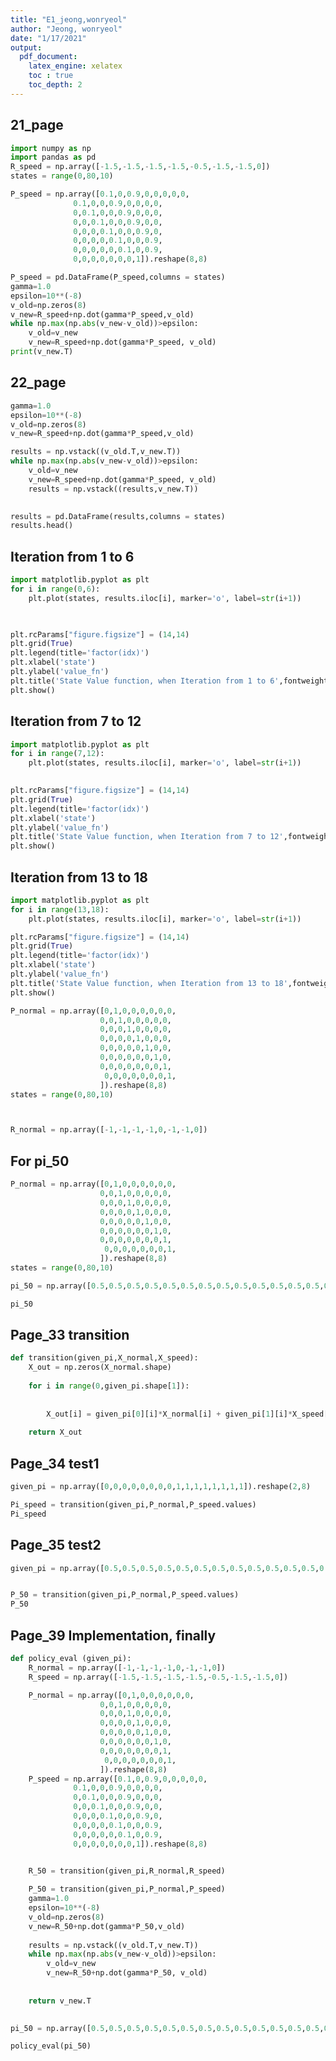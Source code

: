 ```yaml
---
title: "E1_jeong,wonryeol"
author: "Jeong, wonryeol"
date: "1/17/2021"
output:
  pdf_document:
    latex_engine: xelatex
    toc : true
    toc_depth: 2  
---
```




## 21_page

```python
import numpy as np 
import pandas as pd
R_speed = np.array([-1.5,-1.5,-1.5,-1.5,-0.5,-1.5,-1.5,0])
states = range(0,80,10)

P_speed = np.array([0.1,0,0.9,0,0,0,0,0,
              0.1,0,0,0.9,0,0,0,0,
              0,0.1,0,0,0.9,0,0,0,
              0,0,0.1,0,0,0.9,0,0,
              0,0,0,0.1,0,0,0.9,0,
              0,0,0,0,0.1,0,0,0.9,
              0,0,0,0,0,0.1,0,0.9,
              0,0,0,0,0,0,0,1]).reshape(8,8)
```


```python
P_speed = pd.DataFrame(P_speed,columns = states)
gamma=1.0
epsilon=10**(-8)
v_old=np.zeros(8)
v_new=R_speed+np.dot(gamma*P_speed,v_old)
while np.max(np.abs(v_new-v_old))>epsilon:
    v_old=v_new
    v_new=R_speed+np.dot(gamma*P_speed, v_old)
print(v_new.T)


```

\newpage

## 22_page

```python

gamma=1.0
epsilon=10**(-8)
v_old=np.zeros(8)
v_new=R_speed+np.dot(gamma*P_speed,v_old)

results = np.vstack((v_old.T,v_new.T))
while np.max(np.abs(v_new-v_old))>epsilon:
    v_old=v_new
    v_new=R_speed+np.dot(gamma*P_speed, v_old)
    results = np.vstack((results,v_new.T))

    
results = pd.DataFrame(results,columns = states)
results.head()
```

\newpage

## Iteration from 1 to 6
```python
import matplotlib.pyplot as plt
for i in range(0,6):
    plt.plot(states, results.iloc[i], marker='o', label=str(i+1))
    


plt.rcParams["figure.figsize"] = (14,14)
plt.grid(True)
plt.legend(title='factor(idx)')
plt.xlabel('state')
plt.ylabel('value_fn')
plt.title('State Value function, when Iteration from 1 to 6',fontweight='bold')
plt.show()
```

\newpage

## Iteration from 7 to 12
```python
import matplotlib.pyplot as plt
for i in range(7,12):
    plt.plot(states, results.iloc[i], marker='o', label=str(i+1))
    

plt.rcParams["figure.figsize"] = (14,14)
plt.grid(True)
plt.legend(title='factor(idx)')
plt.xlabel('state')
plt.ylabel('value_fn')
plt.title('State Value function, when Iteration from 7 to 12',fontweight='bold')
plt.show()

```


\newpage

## Iteration from 13 to 18
```python
import matplotlib.pyplot as plt
for i in range(13,18):
    plt.plot(states, results.iloc[i], marker='o', label=str(i+1))

plt.rcParams["figure.figsize"] = (14,14)
plt.grid(True)
plt.legend(title='factor(idx)')
plt.xlabel('state')
plt.ylabel('value_fn')
plt.title('State Value function, when Iteration from 13 to 18',fontweight='bold')
plt.show()
```




```python
P_normal = np.array([0,1,0,0,0,0,0,0,
                    0,0,1,0,0,0,0,0,
                    0,0,0,1,0,0,0,0,
                    0,0,0,0,1,0,0,0,
                    0,0,0,0,0,1,0,0,
                    0,0,0,0,0,0,1,0,
                    0,0,0,0,0,0,0,1,
                     0,0,0,0,0,0,0,1,
                    ]).reshape(8,8)
states = range(0,80,10)



R_normal = np.array([-1,-1,-1,-1,0,-1,-1,0])

```

\newpage

## For pi_50


```python
P_normal = np.array([0,1,0,0,0,0,0,0,
                    0,0,1,0,0,0,0,0,
                    0,0,0,1,0,0,0,0,
                    0,0,0,0,1,0,0,0,
                    0,0,0,0,0,1,0,0,
                    0,0,0,0,0,0,1,0,
                    0,0,0,0,0,0,0,1,
                     0,0,0,0,0,0,0,1,
                    ]).reshape(8,8)
states = range(0,80,10)
```


```python


pi_50 = np.array([0.5,0.5,0.5,0.5,0.5,0.5,0.5,0.5,0.5,0.5,0.5,0.5,0.5,0.5,0.5,0.5]).reshape(8,2)

pi_50

```

\vspace{50pt}

## Page_33 transition

```python

def transition(given_pi,X_normal,X_speed):
    X_out = np.zeros(X_normal.shape)
    
    for i in range(0,given_pi.shape[1]):
        
        
        X_out[i] = given_pi[0][i]*X_normal[i] + given_pi[1][i]*X_speed[i]
    
    return X_out
```
\newpage

## Page_34 test1

```python
given_pi = np.array([0,0,0,0,0,0,0,0,1,1,1,1,1,1,1,1]).reshape(2,8)

Pi_speed = transition(given_pi,P_normal,P_speed.values)
Pi_speed

```



## Page_35 test2

```python
given_pi = np.array([0.5,0.5,0.5,0.5,0.5,0.5,0.5,0.5,0.5,0.5,0.5,0.5,0.5,0.5,0.5,0.5]).reshape(2,8)


P_50 = transition(given_pi,P_normal,P_speed.values)
P_50
```

\newpage

## Page_39 Implementation, finally 


```python
def policy_eval (given_pi):
    R_normal = np.array([-1,-1,-1,-1,0,-1,-1,0])
    R_speed = np.array([-1.5,-1.5,-1.5,-1.5,-0.5,-1.5,-1.5,0])

    P_normal = np.array([0,1,0,0,0,0,0,0,
                    0,0,1,0,0,0,0,0,
                    0,0,0,1,0,0,0,0,
                    0,0,0,0,1,0,0,0,
                    0,0,0,0,0,1,0,0,
                    0,0,0,0,0,0,1,0,
                    0,0,0,0,0,0,0,1,
                     0,0,0,0,0,0,0,1,
                    ]).reshape(8,8)
    P_speed = np.array([0.1,0,0.9,0,0,0,0,0,
              0.1,0,0,0.9,0,0,0,0,
              0,0.1,0,0,0.9,0,0,0,
              0,0,0.1,0,0,0.9,0,0,
              0,0,0,0.1,0,0,0.9,0,
              0,0,0,0,0.1,0,0,0.9,
              0,0,0,0,0,0.1,0,0.9,
              0,0,0,0,0,0,0,1]).reshape(8,8)

  
    R_50 = transition(given_pi,R_normal,R_speed)

    P_50 = transition(given_pi,P_normal,P_speed)
    gamma=1.0
    epsilon=10**(-8)
    v_old=np.zeros(8)
    v_new=R_50+np.dot(gamma*P_50,v_old)
  
    results = np.vstack((v_old.T,v_new.T))
    while np.max(np.abs(v_new-v_old))>epsilon:
        v_old=v_new
        v_new=R_50+np.dot(gamma*P_50, v_old)
     
     
    return v_new.T
  
```

```python
pi_50 = np.array([0.5,0.5,0.5,0.5,0.5,0.5,0.5,0.5,0.5,0.5,0.5,0.5,0.5,0.5,0.5,0.5]).reshape(2,8)

policy_eval(pi_50)
```

